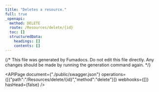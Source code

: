 ```yaml
---
title: "Deletes a resource."
full: true
_openapi:
  method: DELETE
  route: /Resources/delete/{id}
  toc: []
  structuredData:
    headings: []
    contents: []
---
```


{/* This file was generated by Fumadocs.
Do not edit this file directly. Any changes should be made by running the generation command again. */}

<APIPage document={"./public/swagger.json"} operations={[{"path":"/Resources/delete/{id}","method":"delete"}]} webhooks={[]} hasHead={false} />